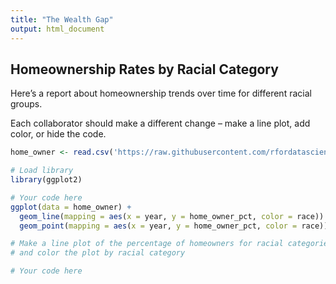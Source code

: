 ```yaml
---
title: "The Wealth Gap"
output: html_document
---
```


## Homeownership Rates by Racial Category

Here's a report about homeownership trends over time for different racial groups.

Each collaborator should make a different change -- make a line plot, add color, or hide the code.

```r
home_owner <- read.csv('https://raw.githubusercontent.com/rfordatascience/tidytuesday/master/data/2021/2021-02-09/home_owner.csv')

# Load library
library(ggplot2)

# Your code here
ggplot(data = home_owner) +
  geom_line(mapping = aes(x = year, y = home_owner_pct, color = race)) +
  geom_point(mapping = aes(x = year, y = home_owner_pct, color = race))

# Make a line plot of the percentage of homeowners for racial categories over time
# and color the plot by racial category

# Your code here
```
